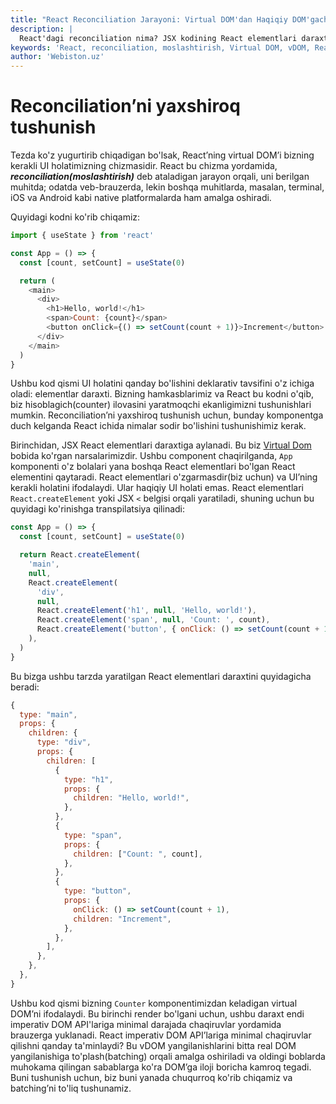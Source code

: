 ```yaml
---
title: "React Reconciliation Jarayoni: Virtual DOM'dan Haqiqiy DOM'gacha"
description: |
  React'dagi reconciliation nima? JSX kodining React elementlari daraxtiga (Virtual DOM) qanday aylanishini va React'ning uni haqiqiy DOM'ga samarali tatbiq qilishini o'rganing.
keywords: 'React, reconciliation, moslashtirish, Virtual DOM, vDOM, React Element, JSX, createElement, batching, optimallashtirish, webiston'
author: 'Webiston.uz'
---
```


# Reconciliation’ni yaxshiroq tushunish

Tezda ko'z yugurtirib chiqadigan bo'lsak, React’ning virtual DOM’i bizning kerakli UI holatimizning chizmasidir. React bu chizma yordamida, **_reconciliation(moslashtirish)_** deb ataladigan jarayon orqali, uni berilgan muhitda; odatda veb-brauzerda, lekin boshqa muhitlarda, masalan, terminal, iOS va Android kabi native platformalarda ham amalga oshiradi.

Quyidagi kodni ko'rib chiqamiz:

```js copy
import { useState } from 'react'

const App = () => {
  const [count, setCount] = useState(0)

  return (
    <main>
      <div>
        <h1>Hello, world!</h1>
        <span>Count: {count}</span>
        <button onClick={() => setCount(count + 1)}>Increment</button>
      </div>
    </main>
  )
}
```

Ushbu kod qismi UI holatini qanday bo'lishini deklarativ tavsifini o'z ichiga oladi: elementlar daraxti. Bizning hamkasblarimiz va React bu kodni o'qib, biz hisoblagich(counter) ilovasini yaratmoqchi ekanligimizni tushunishlari mumkin. Reconciliation’ni yaxshiroq tushunish uchun, bunday komponentga duch kelganda React ichida nimalar sodir bo'lishini tushunishimiz kerak.

Birinchidan, JSX React elementlari daraxtiga aylanadi. Bu biz [Virtual Dom](/books/react/virtual-dom) bobida ko'rgan narsalarimizdir. Ushbu component chaqirilganda, `App` komponenti o'z bolalari yana boshqa React elementlari bo'lgan React elementini qaytaradi. React elementlari o'zgarmasdir(biz uchun) va UI’ning kerakli holatini ifodalaydi. Ular haqiqiy UI holati emas. React elementlari `React.createElement` yoki JSX `<` belgisi orqali yaratiladi, shuning uchun bu quyidagi ko'rinishga transpilatsiya qilinadi:

```js copy
const App = () => {
  const [count, setCount] = useState(0)

  return React.createElement(
    'main',
    null,
    React.createElement(
      'div',
      null,
      React.createElement('h1', null, 'Hello, world!'),
      React.createElement('span', null, 'Count: ', count),
      React.createElement('button', { onClick: () => setCount(count + 1) }, 'Increment'),
    ),
  )
}
```

Bu bizga ushbu tarzda yaratilgan React elementlari daraxtini quyidagicha beradi:

```js copy
{
  type: "main",
  props: {
    children: {
      type: "div",
      props: {
        children: [
          {
            type: "h1",
            props: {
              children: "Hello, world!",
            },
          },
          {
            type: "span",
            props: {
              children: ["Count: ", count],
            },
          },
          {
            type: "button",
            props: {
              onClick: () => setCount(count + 1),
              children: "Increment",
            },
          },
        ],
      },
    },
  },
}
```

Ushbu kod qismi bizning `Counter` komponentimizdan keladigan virtual DOM’ni ifodalaydi. Bu birinchi render bo'lgani uchun, ushbu daraxt endi imperativ DOM API'lariga minimal darajada chaqiruvlar yordamida brauzerga yuklanadi. React imperativ DOM API’lariga minimal chaqiruvlar qilishni qanday ta'minlaydi? Bu vDOM yangilanishlarini bitta real DOM yangilanishiga to'plash(batching) orqali amalga oshiriladi va oldingi boblarda muhokama qilingan sabablarga ko'ra DOM’ga iloji boricha kamroq tegadi. Buni tushunish uchun, biz buni yanada chuqurroq ko'rib chiqamiz va batching’ni to'liq tushunamiz.
